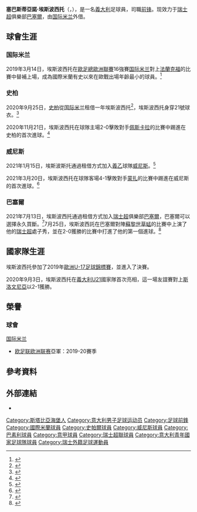 {{noteTA
|G1=Football
|G2=意甲
|G3=UEFA
}}
{{Infobox football biography
| name                =  塞巴斯蒂亞諾·埃斯波西托<br />Sebastiano Esposito
| image               =
| caption             = 
| fullname            = Sebastiano Esposito
| birth_date          = {{birth date and age|2002|7|2|df=y}}
| birth_place         = {{flagicon|ITA}} [[義大利|義大利]][[斯塔比亞海堡|斯塔比亞海堡]]
| height              = {{convert|1.88|m|ftin|0|abbr=on}}
| position            = 前鋒
| currentclub         = [[巴塞爾足球俱樂部|巴塞爾]]（由[[国际米兰足球俱乐部|国际米兰]]外借）
| clubnumber          = 9
| youthyears1         = 2011–2014
| youthclubs1         = [[布雷西亚足球俱乐部|布雷西亚]]
| youthyears2         = 2014–2019
| youthclubs2         = [[国际米兰足球俱乐部|国际米兰]]
| years1              = 2019–
| clubs1              =  [[国际米兰足球俱乐部|国际米兰]]
| caps1               = 7
| goals1              = 1
| years2         = 2020–2021
| clubs2         =  → [[史帕爾2013|史柏]] （外借）
| caps2          = 10
| goals2         = 1
| years3         = 2021
| clubs3         =  → [[威尼斯足球俱乐部|威尼斯]] （外借）
| caps3          = 19
| goals3         = 2
| years4         = 2021–
| clubs4        =  → [[巴塞爾足球俱樂部|巴塞爾]] （外借）
| caps4          = 7
| goals4        = 4
| nationalyears1 = 2017–2018     | nationalteam1 = 義大利U16 | nationalcaps1 = 12 | nationalgoals1 = 8
| nationalyears2 = 2018–2019 | nationalteam2 = 義大利U17 | nationalcaps2 = 20  | nationalgoals2 = 14
| nationalyears3 = 2019      | nationalteam3 = 義大利U18 | nationalcaps3 = 2 | nationalgoals3 = 1
| nationalyears4 = 2019      | nationalteam4 = 義大利U19 | nationalcaps4 = 3  | nationalgoals4 = 2
| nationalyears5 = 2020–    | nationalteam5 = [[義大利21歲以下國家足球隊|義大利U21]] | nationalcaps5 = 2  | nationalgoals5 = 0
| medaltemplates      = 
| club-update         = 2021年10月24日
| nationalteam-update = 2021年10月9日
}}
'''塞巴斯蒂亞諾·埃斯波西托'''（{{lang-it|Sebastiano Esposito}}，{{bd|2002年|7月2日}}），是一名[[義大利|義大利]]足球員，司職[[前鋒_(足球)|前锋]]。现效力于[[瑞士足球超级联赛|瑞士超]]俱樂部[[巴塞爾足球俱樂部|巴塞爾]]，由[[国际米兰足球俱乐部|国际米兰]]外借。

== 球會生涯 ==
=== 国际米兰 ===
2019年3月14日，埃斯波西托在[[歐足總歐洲聯賽|歐足總歐洲聯賽]]16強賽[[国际米兰足球俱乐部|国际米兰]]對上[[法蘭克福足球俱樂部|法蘭克福]]的比賽中替補上場，成為國際米蘭有史以來在歐戰出場年齡最小的球員。<ref>{{Cite web|title=欧联遗憾出局收获希望 国米未满17岁小将创史出战|url=https://www.goal.com/zh-cn/%E6%96%B0%E9%97%BB/%E6%AC%A7%E8%81%94%E9%81%97%E6%86%BE%E5%87%BA%E5%B1%80%E6%94%B6%E8%8E%B7%E5%B8%8C%E6%9C%9B-%E5%9B%BD%E7%B1%B3%E6%9C%AA%E6%BB%A117%E5%B2%81%E5%B0%8F%E5%B0%86%E5%88%9B%E5%8F%B2%E5%87%BA%E6%88%98/hah5ziu81lp21nzbnbvdxyx6z|date=2019-03-15|website=Goal}}</ref>

=== 史柏 ===
2020年9月25日，[[史帕爾2013|史柏]]從[[国际米兰足球俱乐部|国际米兰]]租借一年埃斯波西托<ref>{{Cite web|title=SEBASTIANO ESPOSITO È BIANCAZZURRO|url=https://www.spalferrara.it/sebastiano-esposito-e-biancazzurro/|date=2020-09-25|website=S.P.A.L.|access-date=2020-10-02|archive-date=2020-09-25|archive-url=https://web.archive.org/web/20200925220825/https://www.spalferrara.it/sebastiano-esposito-e-biancazzurro/}}</ref>，埃斯波西托身穿21號球衣。<ref>{{Cite web|title=La SPAL ha presentato Marco Sala e Sebastiano Esposito|url=https://www.lospallino.com/2020/10/01/la-spal-ha-presentato-marco-sala-e-sebastiano-esposito/|date=2020-10-01|website=Lo Spallino|access-date=2020-10-02|archive-date=2020-10-25|archive-url=https://web.archive.org/web/20201025083651/https://www.lospallino.com/2020/10/01/la-spal-ha-presentato-marco-sala-e-sebastiano-esposito/}}</ref>

2020年11月21日，埃斯波西托在球隊主場2-0擊敗對手[[佩斯卡拉足球俱乐部|佩斯卡拉]]的比賽中踢進在史柏的首次進球。<ref>{{Cite web|title=Primo goal con la SPAL, Sebastiano Esposito esulta imitando il suo cane|url=https://www.goal.com/it/notizie/primo-goal-con-la-spal-sebastiano-esposito-esulta-imitando/60awuhhg5blr1rn53u06f1y5e|date=2020-11-21|website=Goal|access-date=2020-11-21|archive-date=2021-01-05|archive-url=https://web.archive.org/web/20210105075721/https://www.goal.com/it/notizie/primo-goal-con-la-spal-sebastiano-esposito-esulta-imitando/60awuhhg5blr1rn53u06f1y5e}}</ref>

=== 威尼斯 ===
2021年1月15日，埃斯波斯托通過租借方式加入[[意大利足球乙级联赛|義乙]]球隊[[威尼斯足球俱乐部|威尼斯]]。<ref>{{Cite web|title=Football Italia|url=https://app.football-italia.net/?referrer=https://www.football-italia.net/164876/official-esposito-moves-venezia#article/footballitalia-164876|access-date=2021-01-15|website=app.football-italia.net|archive-date=2021-01-22|archive-url=https://web.archive.org/web/20210122221312/https://app.football-italia.net/?referrer=https%3A%2F%2Fwww.football-italia.net%2F164876%2Fofficial-esposito-moves-venezia#article/footballitalia-164876}}</ref>

2021年3月20日，埃斯波西托在球隊客場4-1擊敗對手[[蒙扎足球俱乐部|蒙扎]]的比賽中踢進在威尼斯的首次進球。<ref>{{Cite web|title=Aramu da urlo, tripletta al Monza: vince il Venezia 4-1|url=https://www.tuttosport.com/news/calcio/serie-b/2021/03/20-80108342/aramu_da_urlo_tripletta_al_monza_vince_il_venezia_4-1|date=2021-03-20|access-date=2021-05-05|website=[[都灵体育报|都灵体育报]]|language=it|archive-date=2021-05-06|archive-url=https://web.archive.org/web/20210506230824/https://www.tuttosport.com/news/calcio/serie-b/2021/03/20-80108342/aramu_da_urlo_tripletta_al_monza_vince_il_venezia_4-1}}</ref>

=== 巴塞爾 ===
2021年7月13日，埃斯波西托通過租借方式加入[[瑞士足球超级联赛|瑞士超]]俱樂部[[巴塞爾足球俱樂部|巴塞爾]]，巴塞爾可以選擇永久買斷。<ref>{{Cite web|title=Sebastiano Esposito joins Basel|url=https://www.inter.it/en/news/2021/07/13/sebastiano-esposito-basel.html|date=2021-07-13|website=Inter Milan|language=en|access-date=2021-07-13|archive-date=2021-07-16|archive-url=https://web.archive.org/web/20210716142044/https://www.inter.it/en/news/2021/07/13/sebastiano-esposito-basel.html}}</ref>7月25日，埃斯波西託在巴塞爾對陣[[蘇黎世草蜢足球俱樂部|蘇黎世草蜢]]的比賽中上演了他的[[瑞士足球超级联赛|瑞士超]]處子秀，並在2-0獲勝的比賽中打進了他的第一個進球。<ref>{{cite web|url=https://www.fcb.ch/aktuell/news/1-mannschaft/2021/07/gc-fcb/|title=2:0-SIEG BEI GC ZUM AUFTAKT IN DIE MEISTERSCHAFT|website=FC Basel|date=2021-07-25|language=de|access-date=2021-12-02|archive-date=2022-04-17|archive-url=https://web.archive.org/web/20220417042214/https://www.fcb.ch/aktuell/news/1-mannschaft/2021/07/gc-fcb/}}</ref>

== 國家隊生涯 ==
埃斯波西托參加了2019年[[歐洲U-17足球錦標賽|歐洲U-17足球錦標賽]]，並進入了決賽。

2020年9月3日，埃斯波西托在[[義大利21歲以下國家足球隊|義大利U21]]國家隊首次亮相，這一場友誼賽對上[[斯洛文尼亞21歲以下國家足球隊|斯洛文尼亞]]以2-1獲勝。

== 榮譽 ==
=== 球會 ===
;{{flagicon|ITA}} [[国际米兰足球俱乐部|国际米兰]]
*[[欧足联欧洲联赛|欧足联欧洲联赛]]亞軍：2019-20賽季

== 參考資料 ==
{{Reflist|2}}

==外部連結==
*{{Soccerway}}

<!--{{國際米蘭球員名單}}-->

{{DEFAULTSORT:Esposito, Sebastiano}}
[[Category:斯塔比亞海堡人|Category:斯塔比亞海堡人]]
[[Category:意大利男子足球运动员|Category:意大利男子足球运动员]]
[[Category:足球前鋒|Category:足球前鋒]]
[[Category:國際米蘭球員|Category:國際米蘭球員]]
[[Category:史帕爾球員|Category:史帕爾球員]]
[[Category:威尼斯球員|Category:威尼斯球員]]
[[Category:巴素利球員|Category:巴素利球員]]
[[Category:意甲球員|Category:意甲球員]]
[[Category:瑞士超聯球員|Category:瑞士超聯球員]]
[[Category:意大利青年國家足球隊球員|Category:意大利青年國家足球隊球員]]
[[Category:瑞士外籍足球運動員|Category:瑞士外籍足球運動員]]